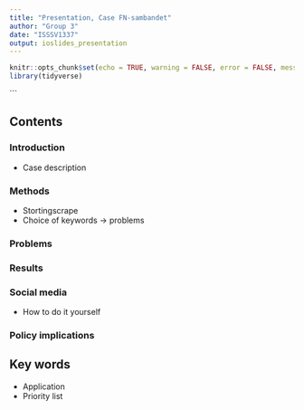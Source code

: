 ```yaml
---
title: "Presentation, Case FN-sambandet"
author: "Group 3"
date: "ISSSV1337"
output: ioslides_presentation
---
```



```r
knitr::opts_chunk$set(echo = TRUE, warning = FALSE, error = FALSE, message = FALSE)
library(tidyverse)
```
```



## Contents 
### Introduction
- Case description 

### Methods 
- Stortingscrape
- Choice of keywords -> problems 

### Problems

### Results

### Social media
- How to do it yourself 

### Policy implications



## Key words 

- Application
- Priority list 


  